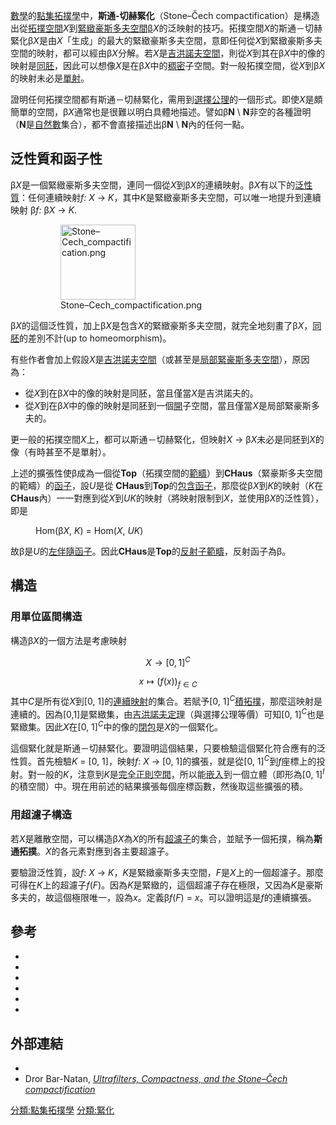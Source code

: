 [[數學|數學]]的[[點集拓撲學|點集拓撲學]]中，'''斯通-切赫緊化'''（Stone–Čech compactification）是構造出從[[拓撲空間|拓撲空間]]''X''到[[緊緻|緊緻]][[豪斯多夫空間|豪斯多夫空間]]β''X''的泛映射的技巧。拓撲空間''X''的斯通－切赫緊化β''X''是由''X''「生成」的最大的緊緻豪斯多夫空間，意即任何從''X''到緊緻豪斯多夫空間的映射，都可以經由β''X''分解。若''X''是[[吉洪諾夫空間|吉洪諾夫空間]]，則從''X''到其在β''X''中的像的映射是[[同胚|同胚]]，因此可以想像''X''是在β''X''中的[[稠密|稠密]]子空間。對一般拓撲空間，從''X''到β''X''的映射未必是[[單射|單射]]。

證明任何拓撲空間都有斯通－切赫緊化，需用到[[選擇公理|選擇公理]]的一個形式。即使''X''是頗簡單的空間，β''X''通常也是很難以明白具體地描述。譬如β'''N''' \ '''N'''非空的各種證明（'''N'''是[[自然數|自然數]]集合），都不會直接描述出β'''N''' \ '''N'''內的任何一點。

==泛性質和函子性==
β''X''是一個緊緻豪斯多夫空間，連同一個從''X''到β''X''的連續映射。β''X''有以下的[[泛性質|泛性質]]：任何連續映射''f:'' ''X'' → ''K''，其中''K''是緊緻豪斯多夫空間，可以唯一地提升到連續映射 β''f:'' β''X'' → ''K''.
:[[Image:Stone–Cech_compactification.png|120px]]

β''X''的這個泛性質，加上β''X''是包含''X''的緊緻豪斯多夫空間，就完全地刻畫了β''X''，[[同胚|同胚]]的差別不計(up to homeomorphism)。

有些作者會加上假設''X''是[[吉洪諾夫空間|吉洪諾夫空間]]（或甚至是[[局部緊|局部緊]][[豪斯多夫空間|豪斯多夫空間]]），原因為：

*從''X''到在β''X''中的像的映射是同胚，當且僅當''X''是吉洪諾夫的。
*從''X''到在β''X''中的像的映射是同胚到一個[[開集|開]]子空間，當且僅當''X''是局部緊豪斯多夫的。

更一般的拓撲空間''X''上，都可以斯通－切赫緊化，但映射''X'' → β''X''未必是同胚到''X''的像（有時甚至不是單射）。

上述的擴張性使β成為一個從'''Top'''（拓撲空間的[[範疇_(數學)|範疇]]）到'''CHaus'''（緊豪斯多夫空間的範疇）的[[函子|函子]]，設''U''是從 '''CHaus'''到'''Top'''的[[子範疇|包含函子]]，那麼從β''X''到''K''的映射（''K''在'''CHaus'''內）一一對應到從''X''到''UK''的映射（將映射限制到''X''，並使用β''X''的泛性質），即是
:Hom(β''X'', ''K'') = Hom(''X'', ''UK'')
故β是''U''的[[伴隨函子|左伴隨函子]]。因此'''CHaus'''是'''Top'''的[[反射子範疇|反射子範疇]]，反射函子為β。

==構造==
===用單位區間構造===
構造β''X''的一個方法是考慮映射
:<math>X \to [0, 1]^{C}</math>
:<math>x \mapsto ( f(x) )_{f \in C}</math>
其中''C''是所有從''X''到[0, 1]的[[連續映射|連續映射]]的集合。若賦予[0, 1]<sup>''C''</sup>[[積拓撲|積拓撲]]，那麼這映射是連續的。因為[0,1]是緊緻集，由[[吉洪諾夫定理|吉洪諾夫定理]]（與選擇公理等價）可知[0, 1]<sup>''C''</sup>也是緊緻集。因此''X''在[0, 1]<sup>''C''</sup>中的像的[[閉包|閉包]]是''X''的一個緊化。

這個緊化就是斯通－切赫緊化。要證明這個結果，只要檢驗這個緊化符合應有的泛性質。首先檢驗''K'' = [0, 1]，映射''f'': ''X'' → [0, 1]的擴張，就是從[0, 1]<sup>''C''</sup>到''f''座標上的投射。對一般的''K''，注意到''K''是[[分離公理|完全正則空間]]，所以能[[嵌入_(數學)|嵌入]]到一個立體（即形為[0, 1]<sup>''I''</sup>的積空間）中。現在用前述的結果擴張每個座標函數，然後取這些擴張的積。

===用超濾子構造===
若''X''是離散空間，可以構造β''X''為''X''的所有[[超濾子|超濾子]]的集合，並賦予一個拓撲，稱為'''斯通拓撲'''。''X''的各元素對應到各主要超濾子。

要驗證泛性質，設''f'': ''X'' → ''K''，''K''是緊緻豪斯多夫空間，''F''是''X''上的一個超濾子。那麼可得在''K''上的超濾子''f''(''F'')。因為''K''是緊緻的，這個超濾子存在極限，又因為''K''是豪斯多夫的，故這個極限唯一，設為''x''。定義β''f''(''F'') = ''x''。可以證明這是''f''的連續擴張。

== 參考 ==
*{{citation|first=E.|last= Čech|title=On bicompact spaces|journal=  Ann. Math. |volume= 38  |year=1937  |pages= 823–844
|doi=10.2307/1968839|issue=4|publisher=The Annals of Mathematics, Vol. 38, No. 4 |jstor=1968839}}
*{{citation
|last=Hindman|first= Neil|last2= Strauss|first2= Dona
|title=Algebra in the Stone-Cech compactification. Theory and applications |series=de Gruyter Expositions in Mathematics|volume= 27|publisher= Walter de Gruyter & Co.|publication-place= Berlin|year= 1998|pages= xiv+485 pp. |isbn= 3-11-015420-X
|mr=1642231}}
*{{springer|id=S/s090340|first=I.G. |last=Koshevnikova}}
*{{citation|first=M.H.|last= Stone|title=Applications of the theory of Boolean rings to general topology  |journal=Trans. Amer. Soc. |volume= 41  |year=1937|pages= 375–481
|issue=3|doi=10.2307/1989788|publisher=Transactions of the American Mathematical Society, Vol. 41, No. 3 |jstor=1989788}}
*{{Citation | last1=Tychonoff | first1=A. | title=Über die topologische Erweiterung von Räumen | url=http://dx.doi.org/10.1007/BF01782364 | publisher=Springer Berlin / Heidelberg | doi=10.1007/BF01782364 | year=1930 | journal=[[Mathematische_Annalen|Mathematische Annalen]] | issn=0025-5831 | volume=102 | pages=544–561}}
*{{citation|first=Allen|last=Shields|title=Years ago|journal=The Mathematical Intelligencer|volume= 9|issue=2  |year=1987  |pages= 61–63|doi=10.1007/BF03025901}}

==外部連結==
* {{PlanetMath|title=Stone-Čech compactification}}
* Dror Bar-Natan, ''[http://www.math.toronto.edu/~drorbn/classes/9293/131/ultra.pdf Ultrafilters, Compactness, and the Stone–Čech compactification] {{Wayback|url=http://www.math.toronto.edu/~drorbn/classes/9293/131/ultra.pdf |date=20120204095219 }}''

{{DEFAULTSORT:S斯通－切赫緊化}}
[[分類:點集拓撲學|分類:點集拓撲學]]
[[分類:緊化|分類:緊化]]